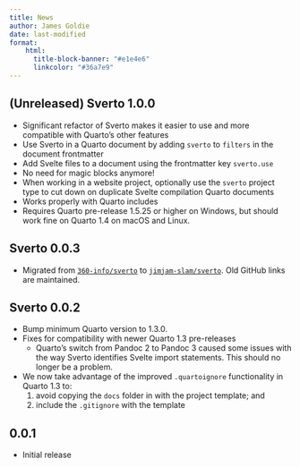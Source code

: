 ```yaml
---
title: News
author: James Goldie
date: last-modified
format:
    html:
      title-block-banner: "#e1e4e6"
      linkcolor: "#36a7e9"
---
```


## (Unreleased) Sverto 1.0.0

- Significant refactor of Sverto makes it easier to use and more compatible with Quarto's other features
- Use Sverto in a Quarto document by adding `sverto` to `filters` in the document frontmatter
- Add Svelte files to a document using the frontmatter key `sverto.use`
- No need for magic blocks anymore!
- When working in a website project, optionally use the `sverto` project type to cut down on duplicate Svelte compilation Quarto documents
- Works properly with Quarto includes
- Requires Quarto pre-release 1.5.25 or higher on Windows, but should work fine on Quarto 1.4 on macOS and Linux.

## Sverto 0.0.3

- Migrated from [`360-info/sverto`](https://github.comn/360-info/sverto) to [`jimjam-slam/sverto`](htps://github.com/jimjam-slam/sverto). Old GitHub links are maintained.

## Sverto 0.0.2

- Bump minimum Quarto version to 1.3.0.
- Fixes for compatibility with newer Quarto 1.3 pre-releases
  - Quarto's switch from Pandoc 2 to Pandoc 3 caused some issues with the way Sverto identifies Svelte import statements. This should no longer be a problem.
- We now take advantage of the improved `.quartoignore` functionality in Quarto 1.3 to:
  1. avoid copying the `docs` folder in with the project template; and
  2. include the `.gitignore` with the template

## 0.0.1

- Initial release
